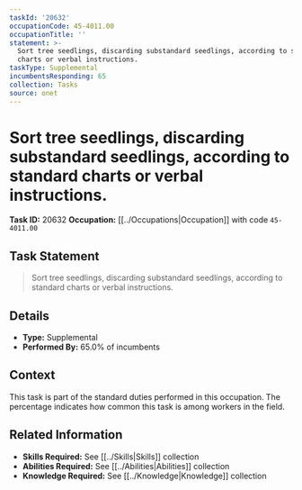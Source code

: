 ```yaml
---
taskId: '20632'
occupationCode: 45-4011.00
occupationTitle: ''
statement: >-
  Sort tree seedlings, discarding substandard seedlings, according to standard
  charts or verbal instructions.
taskType: Supplemental
incumbentsResponding: 65
collection: Tasks
source: onet
---
```

# Sort tree seedlings, discarding substandard seedlings, according to standard charts or verbal instructions.

**Task ID:** 20632
**Occupation:** [[../Occupations|Occupation]] with code `45-4011.00`

## Task Statement

> Sort tree seedlings, discarding substandard seedlings, according to standard charts or verbal instructions.

## Details

- **Type:** Supplemental
- **Performed By:** 65.0% of incumbents

## Context

This task is part of the standard duties performed in this occupation. The percentage indicates how common this task is among workers in the field.

## Related Information

- **Skills Required:** See [[../Skills|Skills]] collection
- **Abilities Required:** See [[../Abilities|Abilities]] collection
- **Knowledge Required:** See [[../Knowledge|Knowledge]] collection
